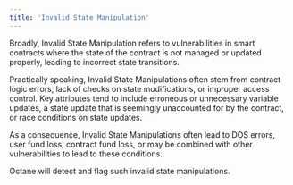 ```yaml
---
title: 'Invalid State Manipulation'
---
```


Broadly, Invalid State Manipulation refers to vulnerabilities in smart contracts where the state of the contract is not managed or updated properly, leading to incorrect state transitions.

Practically speaking, Invalid State Manipulations often stem from contract logic errors, lack of checks on state modifications, or improper access control. Key attributes tend to include erroneous or unnecessary variable updates, a state update that is seemingly unaccounted for by the contract, or race conditions on state updates.

As a consequence, Invalid State Manipulations often lead to DOS errors, user fund loss, contract fund loss, or may be combined with other vulnerabilities to lead to these conditions.

Octane will detect and flag such invalid state manipulations.
